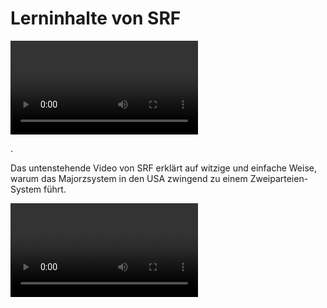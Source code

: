 
# Lerninhalte von SRF

<Ref title="Mein erstes Mal wählen" href="https://www.srf.ch/sendungen/myschool/mein-erstes-mal-waehlen-2" level="Einfach" time="15 Minuten">


<Video url="https://www.srf.ch/play/tv/srf-myschool/video/mein-erstes-mal-waehlen?id=a9554880-3147-4c13-b7ac-8bc7047692eb" />

#### Stichwörter

_Wahlen, Parlamentswahl, Abstimmungen, Proporzwahl, Majorzwahl, Kumulieren, Panaschieren, Wahlzettel, Urne, Ständerat, Nationalrat, Gemeinden, Bund_

</Ref>


.

<Ref title="Das Zweiparteiensystem der USA" href="https://srf.ch/play/tv/redirect/detail/d4b2701b-297e-44bc-9b78-73b7b8a3b247" level="Einfach" time="10 Minuten">


Das untenstehende Video von SRF erklärt auf witzige und einfache Weise, warum das Majorzsystem in den USA zwingend zu einem Zweiparteien-System führt.

<Video url="https://srf.ch/play/tv/redirect/detail/d4b2701b-297e-44bc-9b78-73b7b8a3b247" />

<Info type="info">
  Diskussion mit den Schülern über Vor- und Nachteile des Schweizer
  Proporzsystems gegenüber dem amerikanischen Majorzsystem
</Info>
</Ref>

